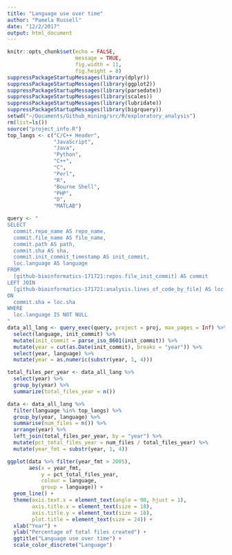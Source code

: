 ```yaml
---
title: "Language use over time"
author: "Pamela Russell"
date: "12/2/2017"
output: html_document
---
```


```r
knitr::opts_chunk$set(echo = FALSE, 
                      message = TRUE,
                      fig.width = 11,
                      fig.height = 8)
suppressPackageStartupMessages(library(dplyr))
suppressPackageStartupMessages(library(ggplot2))
suppressPackageStartupMessages(library(parsedate))
suppressPackageStartupMessages(library(scales))
suppressPackageStartupMessages(library(lubridate))
suppressPackageStartupMessages(library(bigrquery))
setwd("~/Documents/Github_mining/src/R/exploratory_analysis")
rm(list=ls())
source("project_info.R")
top_langs <- c("C/C++ Header",
               "JavaScript",
               "Java",
               "Python",
               "C++",
               "C",
               "Perl",
               "R",
               "Bourne Shell",
               "PHP",
               "D",
               "MATLAB")
```

```r
query <- "
SELECT
  commit.repo_name AS repo_name,
  commit.file_name AS file_name,
  commit.path AS path,
  commit.sha AS sha,
  commit.init_commit_timestamp AS init_commit,
  loc.language AS language
FROM
  [github-bioinformatics-171721:repos.file_init_commit] AS commit
LEFT JOIN
  [github-bioinformatics-171721:analysis.lines_of_code_by_file] AS loc
ON
  commit.sha = loc.sha
WHERE
  loc.language IS NOT NULL
"
data_all_lang <- query_exec(query, project = proj, max_pages = Inf) %>% 
  select(language, init_commit) %>%
  mutate(init_commit = parse_iso_8601(init_commit)) %>%
  mutate(year = cut(as.Date(init_commit), breaks = "year")) %>%
  select(year, language) %>%
  mutate(year = as.numeric(substr(year, 1, 4)))

total_files_per_year <- data_all_lang %>% 
  select(year) %>% 
  group_by(year) %>% 
  summarize(total_files_year = n())

data <- data_all_lang %>%
  filter(language %in% top_langs) %>%
  group_by(year, language) %>%
  summarise(num_files = n()) %>%
  arrange(year) %>%
  left_join(total_files_per_year, by = "year") %>%
  mutate(pct_total_files_year = num_files / total_files_year) %>%
  mutate(year_fmt = substr(year, 1, 4))
```

```r
ggplot(data %>% filter(year_fmt > 2005),
       aes(x = year_fmt,
           y = pct_total_files_year,
           colour = language,
           group = language)) + 
  geom_line() +
  theme(axis.text.x = element_text(angle = 90, hjust = 1),
        axis.title.x = element_text(size = 18),
        axis.title.y = element_text(size = 18),
        plot.title = element_text(size = 24)) +
  xlab("Year") +
  ylab("Percentage of total files created") + 
  ggtitle("Language use over time") +
  scale_color_discrete("Language")
```



